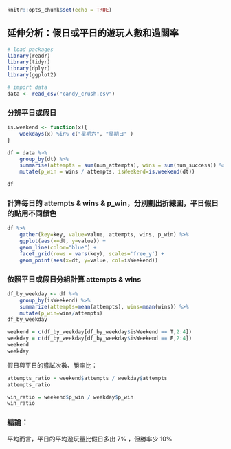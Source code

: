 ```r
knitr::opts_chunk$set(echo = TRUE)
```

## 延伸分析：假日或平日的遊玩人數和過關率

```r
# load packages
library(readr)
library(tidyr)
library(dplyr)
library(ggplot2)
```

```r
# import data
data <- read_csv("candy_crush.csv")
```


### 分辨平日或假日


```r
is.weekend <- function(x){
    weekdays(x) %in% c("星期六", "星期日" )
}

df = data %>%
    group_by(dt) %>%
    summarise(attempts = sum(num_attempts), wins = sum(num_success)) %>%
    mutate(p_win = wins / attempts, isWeekend=is.weekend(dt))

df
```

### 計算每日的 attempts & wins & p_win，分別劃出折線圖，平日假日的點用不同顏色


```r
df %>%
    gather(key=key, value=value, attempts, wins, p_win) %>%
    ggplot(aes(x=dt, y=value)) +
    geom_line(color="blue") +
    facet_grid(rows = vars(key), scales='free_y') +
    geom_point(aes(x=dt, y=value, col=isWeekend))
```


### 依照平日或假日分組計算 attempts & wins


```r
df_by_weekday <- df %>% 
    group_by(isWeekend) %>%
    summarize(attempts=mean(attempts), wins=mean(wins)) %>%
    mutate(p_win=wins/attempts)
df_by_weekday

weekend = c(df_by_weekday[df_by_weekday$isWeekend == T,2:4])
weekday = c(df_by_weekday[df_by_weekday$isWeekend == F,2:4])
weekend
weekday
```


假日與平日的嘗試次數、勝率比：


```r
attempts_ratio = weekend$attempts / weekday$attempts
attempts_ratio

win_ratio = weekend$p_win / weekday$p_win
win_ratio
```

### 結論： 

平均而言，平日的平均遊玩量比假日多出 7% ，但勝率少 10%